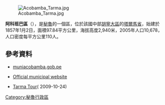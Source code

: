 [[Image:Acobamba_Tarma.jpg|right]]

'''阿科班巴區'''（{{lang-es|Distrito de Acobamba}}），是[[秘魯|秘魯]]的一個區，位於該國中部[[胡寧大區|胡寧大區]]的[[塔爾馬省|塔爾馬省]]，始建於1857年1月2日，面積97.84平方公里，海拔高度2,940米，2005年人口10,678，人口密度每平方公里110人。

==參考資料==
*[https://web.archive.org/web/20100313142336/http://www.muniacobamba.gob.pe/ muniacobamba.gob.pe]
* {{es icon}} [https://web.archive.org/web/20100313142336/http://www.muniacobamba.gob.pe/ Official municipal website]
* {{es icon}} [http://es.geocities.com/tarma_acobamba/index_archivos/inf.htm Tarma Tour]( {{WebCite|url=https://www.webcitation.org/5km8WqMcO?url=http://es.geocities.com/tarma_acobamba/index_archivos/inf.htm |date=20091025000345 |dateformat=iso }} 2009-10-24)

{{coord|11.3530|S|75.6603|W|source:wikidata-and-enwiki-cat-tree_region:PE|display=title}}

{{Peru-geo-stub}}
[[Category:秘魯行政區|Category:秘魯行政區]]
